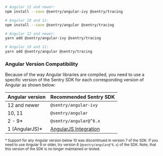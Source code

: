 ```bash {tabTitle:npm}
# Angular 12 and newer:
npm install --save @sentry/angular-ivy @sentry/tracing

# Angular 10 and 11:
npm install --save @sentry/angular @sentry/tracing
```

```bash {tabTitle:Yarn}
# Angular 12 and newer:
yarn add @sentry/angular-ivy @sentry/tracing

# Angular 10 and 11:
yarn add @sentry/angular @sentry/tracing
```

### Angular Version Compatibility

Because of the way Angular libraries are compiled, you need to use a specific version of the Sentry SDK for each corresponding version of Angular as shown below:

| Angular version | Recommended Sentry SDK              |
| --------------- | ----------------------------------- |
| 12 and newer    | `@sentry/angular-ivy`               |
| 10, 11          | `@sentry/angular`                   |
| 2 - 9\*         | `@sentry/angular@^6.x`              |
| 1 (AngularJS)\* | [AngularJS Integration](./angular1) |

<sup>
  * Support for any Angular version below 10 was discontinued in version 7 of the SDK.
  If you need to use Angular 9 or older, try version 6 (<code>@sentry/angular@^6.x</code>) of the SDK.
  Note, that this version of the SDK is no longer maintained or tested.
</sup>
